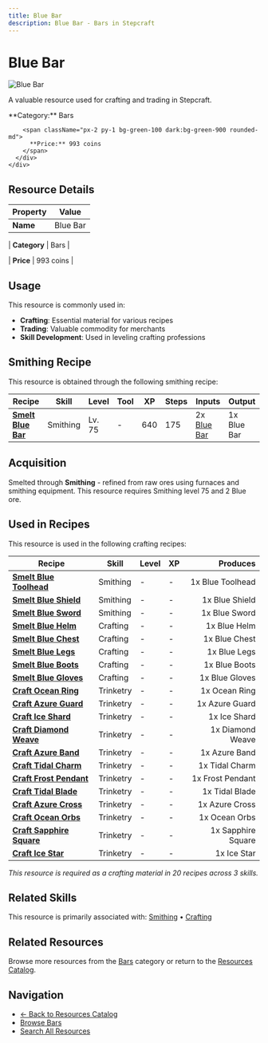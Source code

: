 ```yaml
---
title: Blue Bar
description: Blue Bar - Bars in Stepcraft
---
```


# Blue Bar

<div className="flex items-start gap-6 mb-8">
  <div className="flex-shrink-0">
    <img src="/assets/resources/smithing/blue_bar.png" alt="Blue Bar" className="w-24 h-24 border rounded-lg" />
  </div>
  <div className="flex-1">
    <div className="space-y-2">
      <p className="text-lg text-muted-foreground">A valuable resource used for crafting and trading in Stepcraft.</p>
      <div className="flex flex-wrap gap-4 text-sm">
        <span className="px-2 py-1 bg-blue-100 dark:bg-blue-900 rounded-md">
          **Category:** Bars
        </span>
        
        <span className="px-2 py-1 bg-green-100 dark:bg-green-900 rounded-md">
          **Price:** 993 coins
        </span>
      </div>
    </div>
  </div>
</div>

## Resource Details

| Property | Value |
|----------|-------|
| **Name** | Blue Bar |

| **Category** | Bars |

| **Price** | 993 coins |


## Usage

This resource is commonly used in:

- **Crafting**: Essential material for various recipes
- **Trading**: Valuable commodity for merchants
- **Skill Development**: Used in leveling crafting professions



## Smithing Recipe

This resource is obtained through the following smithing recipe:

| Recipe | Skill | Level | Tool | XP | Steps | Inputs | Output |
|--------|-------|-------|------|----|-------|--------|--------|
| **[Smelt Blue Bar](/docs/skills/individual/smithing#blue_bar)** | Smithing | Lv. 75 | - | 640 | 175 | 2x [Blue Bar](/docs/resources/individual/blue_ore) | 1x Blue Bar |(/docs/resources/individual/blue_ore)





## Acquisition

Smelted through **Smithing** - refined from raw ores using furnaces and smithing equipment. This resource requires Smithing level 75 and 2 Blue ore.


## Used in Recipes

This resource is used in the following crafting recipes:

| Recipe | Skill | Level | XP | Produces |
|--------|-------|-------|----|---------:|
| **[Smelt Blue Toolhead](/docs/resources/individual/blue_toolhead)** | Smithing | - | - | 1x Blue Toolhead |
| **[Smelt Blue Shield](/docs/items/individual/blue_shield)** | Smithing | - | - | 1x Blue Shield |
| **[Smelt Blue Sword](/docs/items/individual/blue_sword)** | Smithing | - | - | 1x Blue Sword |
| **[Smelt Blue Helm](/docs/items/individual/blue_helm)** | Crafting | - | - | 1x Blue Helm |
| **[Smelt Blue Chest](/docs/items/individual/blue_chest)** | Crafting | - | - | 1x Blue Chest |
| **[Smelt Blue Legs](/docs/items/individual/blue_legs)** | Crafting | - | - | 1x Blue Legs |
| **[Smelt Blue Boots](/docs/items/individual/blue_boots)** | Crafting | - | - | 1x Blue Boots |
| **[Smelt Blue Gloves](/docs/items/individual/blue_gloves)** | Crafting | - | - | 1x Blue Gloves |
| **[Craft Ocean Ring](/docs/items/individual/ocean_ring)** | Trinketry | - | - | 1x Ocean Ring |
| **[Craft Azure Guard](/docs/items/individual/azure_guard)** | Trinketry | - | - | 1x Azure Guard |
| **[Craft Ice Shard](/docs/items/individual/ice_shard)** | Trinketry | - | - | 1x Ice Shard |
| **[Craft Diamond Weave](/docs/items/individual/diamond_weave)** | Trinketry | - | - | 1x Diamond Weave |
| **[Craft Azure Band](/docs/items/individual/azure_band)** | Trinketry | - | - | 1x Azure Band |
| **[Craft Tidal Charm](/docs/items/individual/tidal_charm)** | Trinketry | - | - | 1x Tidal Charm |
| **[Craft Frost Pendant](/docs/items/individual/frost_pendant)** | Trinketry | - | - | 1x Frost Pendant |
| **[Craft Tidal Blade](/docs/items/individual/tidal_blade)** | Trinketry | - | - | 1x Tidal Blade |
| **[Craft Azure Cross](/docs/items/individual/azure_cross)** | Trinketry | - | - | 1x Azure Cross |
| **[Craft Ocean Orbs](/docs/items/individual/ocean_orbs)** | Trinketry | - | - | 1x Ocean Orbs |
| **[Craft Sapphire Square](/docs/items/individual/sapphire_square)** | Trinketry | - | - | 1x Sapphire Square |
| **[Craft Ice Star](/docs/items/individual/ice_star)** | Trinketry | - | - | 1x Ice Star |

*This resource is required as a crafting material in 20 recipes across 3 skills.*


## Related Skills

This resource is primarily associated with: [Smithing](/docs/skills/individual/smithing) • [Crafting](/docs/skills/individual/crafting)

## Related Resources

Browse more resources from the [Bars](/docs/resources#bars) category or return to the [Resources Catalog](/docs/resources).

## Navigation

- [← Back to Resources Catalog](/docs/resources)
- [Browse Bars](/docs/resources#bars)
- [Search All Resources](/search)
